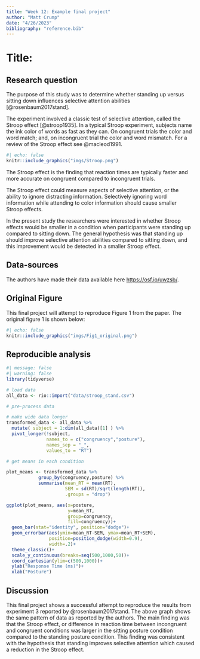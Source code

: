 ```yaml
---
title: "Week 12: Example final project"
author: "Matt Crump"
date: "4/26/2023"
bibliography: "reference.bib"
---
```


# Title:

## Research question

The purpose of this study was to determine whether standing up versus sitting down influences selective attention abilities [@rosenbaum2017stand].

The experiment involved a classic test of selective attention, called the Stroop effect [@stroop1935]. In a typical Stroop experiment, subjects name the ink color of words as fast as they can. On congruent trials the color and word match; and, on incongruent trial the color and word mismatch. For a review of the Stroop effect see @macleod1991.

```r
#| echo: false
knitr::include_graphics("imgs/Stroop.png")
```

The Stroop effect is the finding that reaction times are typically faster and more accurate on congruent compared to incongruent trials.

The Stroop effect could measure aspects of selective attention, or the ability to ignore distracting information. Selectively ignoring word information while attending to color information should cause smaller Stroop effects.

In the present study the researchers were interested in whether Stroop effects would be smaller in a condition when participants were standing up compared to sitting down. The general hypothesis was that standing up should improve selective attention abilities compared to sitting down, and this improvement would be detected in a smaller Stroop effect.

## Data-sources

The authors have made their data available here <https://osf.io/uwzsb/>.

## Original Figure

This final project will attempt to reproduce Figure 1 from the paper. The original figure 1 is shown below:

```r
#| echo: false
knitr::include_graphics("imgs/Fig1_original.png")
```

## Reproducible analysis

```r
#| message: false
#| warning: false
library(tidyverse)

# load data
all_data <- rio::import("data/stroop_stand.csv")

# pre-process data

# make wide data longer
transformed_data <- all_data %>%
  mutate( subject = 1:dim(all_data)[1] ) %>%
  pivot_longer(!subject,
               names_to = c("congruency","posture"),
               names_sep = "_",
               values_to = "RT")

# get means in each condition

plot_means <- transformed_data %>%
            group_by(congruency,posture) %>%
            summarise(mean_RT = mean(RT),
                      SEM = sd(RT)/sqrt(length(RT)),
                      .groups = "drop")

ggplot(plot_means, aes(x=posture, 
                       y=mean_RT, 
                       group=congruency, 
                       fill=congruency))+
  geom_bar(stat="identity", position="dodge")+
  geom_errorbar(aes(ymin=mean_RT-SEM, ymax=mean_RT+SEM), 
                position=position_dodge(width=0.9),
                width=.2)+
  theme_classic()+
  scale_y_continuous(breaks=seq(500,1000,50))+
  coord_cartesian(ylim=c(500,1000))+
  ylab("Response Time (ms)")+
  xlab("Posture")
```

## Discussion

This final project shows a successful attempt to reproduce the results from experiment 3 reported by @rosenbaum2017stand. The above graph shows the same pattern of data as reported by the authors. The main finding was that the Stroop effect, or difference in reaction time between incongruent and congruent conditions was larger in the sitting posture condition compared to the standing posture condition. This finding was consistent with the hypothesis that standing improves selective attention which caused a reduction in the Stroop effect.
